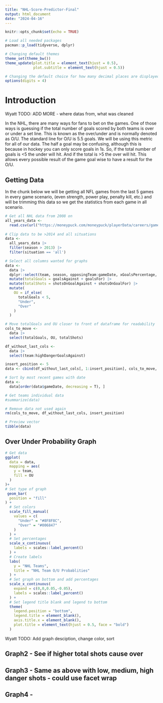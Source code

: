 ```yaml
---
title: "NHL-Score-Predictor-Final"
output: html_document
date: "2024-04-16"
---
```


```r
knitr::opts_chunk$set(echo = TRUE)

# Load all needed packages
pacman::p_load(tidyverse, dplyr)

# Changing default themes
theme_set(theme_bw())
theme_update(plot.title = element_text(hjust = 0.5),
             plot.subtitle = element_text(hjust = 0.5))

# Changing the default choice for how many decimal places are displayed
options(digits = 4)
```

# Introduction

Wyatt TODO: ADD MORE - where datas from, what was cleaned

In the NHL, there are many ways for fans to bet on the games. One of those ways is guessing if the total number of goals scored by both teams is over or under a set line. This is known as the over/under and is normally denoted as O/U. The standard line for O/U is 5.5 goals. We will be using this metric for all of our data. The half a goal may be confusing, although this is because in hockey you can only score goals in 1s. So, if the total number of goals is \<5 the under will hit. And if the total is \>5 the over will hit. This allows every possible result of the game goal wise to have a result for the O/U.

## Getting Data

In the chunk below we will be getting all NFL games from the last 5 games in every game scenario, (even strength, power play, penalty kill, etc.) and will be trimming this data so we get the statistics from each game in all scenario.

```r
# Get all NHL data from 2008 on
all_years_data <- 
  read.csv(url("https://moneypuck.com/moneypuck/playerData/careers/gameByGame/all_teams.csv")) 
  
# Clip data to be >2014 and all situations
data <-
  all_years_data |>
  filter(season > 2013) |>
  filter(situation == 'all')

# Select all columns wanted for graphs
data <- 
  data |>
  dplyr::select(team, season, opposingTeam:gameDate, xGoalsPercentage, xGoalsFor, scoreVenueAdjustedxGoalsFor, shotsOnGoalFor:goalsFor, takeawaysFor, giveawaysFor, lowDangerShotsFor:highDangerGoalsFor, xGoalsAgainst, scoreVenueAdjustedxGoalsAgainst, shotsOnGoalAgainst, shotAttemptsAgainst, goalsAgainst, penalityMinutesAgainst, hitsAgainst:giveawaysAgainst, lowDangerGoalsAgainst:highDangerGoalsAgainst) |>
  mutate(totalGoals = goalsAgainst + goalsFor) |>
  mutate(totalShots = shotsOnGoalAgainst + shotsOnGoalFor) |>
  mutate(
    OU = if_else(
      totalGoals < 5,
      "Under",
      "Over"
    )
  )

# Move totalGoals and OU closer to front of dataframe for readability
cols_to_move <- 
  data |>
  select(totalGoals, OU, totalShots)

df_without_last_cols <- 
  data |>
  select(team:highDangerGoalsAgainst)

insert_position <- 5
data <- cbind(df_without_last_cols[, 1:insert_position], cols_to_move, df_without_last_cols[, (insert_position + 1):ncol(df_without_last_cols)])

# Sort by most recent games with date
data <-
  data[order(data$gameDate, decreasing = T), ]

# Get teams individual data
#summarize(data)

# Remove data not used again
rm(cols_to_move, df_without_last_cols, insert_position)

# Preview vector
tibble(data)
```


## Over Under Probability Graph

```r
# Get data
ggplot(
  data = data,
  mapping = aes(
    y = team,
    fill = OU
  )
)+
# Set type of graph
 geom_bar(
  position = "fill"
) + 
  # Set colors
  scale_fill_manual(
    values = c(
      "Under" = "#8F8F8C",
      "Over" = "#006847"
    )
  ) + 
  # Set percentages
  scale_x_continuous(
    labels = scales::label_percent()
  ) + 
  # Create labels
  labs(
    y = "NHL Teams",
    title = "NHL Team O/U Probablities"
  ) + 
  # Set graph on bottom and add percentages
  scale_x_continuous(
    expand = c(0,0,0.05,-0.05),
    labels = scales::label_percent()
  ) +
  # Set legend title blank and legend to bottom
  theme(
    legend.position = "bottom",
    legend.title = element_blank(),
    axis.title.x = element_blank(),
    plot.title = element_text(hjust = 0.5, face = "bold")
  ) 


```
Wyatt TODO: Add graph desciption, change color, sort

## Graph2 - See if higher total shots cause over 

## Graph3 - Same as above with low, medium, high danger shots - could use facet wrap

## Graph4 - 